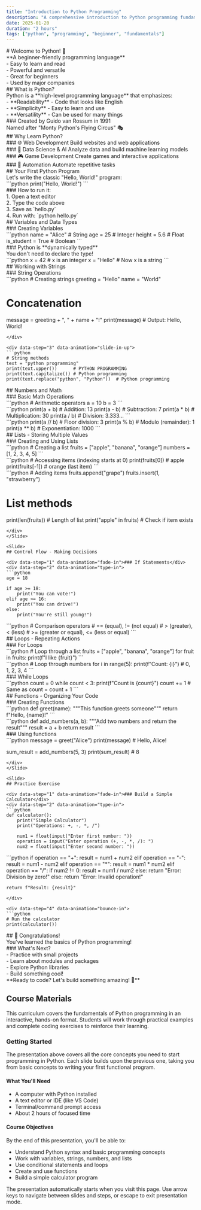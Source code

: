 ```yaml
---
title: "Introduction to Python Programming"
description: "A comprehensive introduction to Python programming fundamentals for beginners"
date: 2025-01-20
duration: "2 hours"
tags: ["python", "programming", "beginner", "fundamentals"]
---
```



<Presentation />

<Slide large>
# Welcome to Python! 🐍

<div step="1" animation="fade-in">**A beginner-friendly programming language**</div>

<div step="2" animation="slide-in-left">- Easy to learn and read</div>
<div step="3" animation="slide-in-left">- Powerful and versatile</div>
<div step="4" animation="slide-in-left">- Great for beginners</div>
<div step="5" animation="bounce-in">- Used by major companies</div>
</Slide>

<Slide>
## What is Python?

<div step="1" animation="fade-in">Python is a **high-level programming language** that emphasizes:</div>

<div step="2" animation="slide-in-up">- **Readability** - Code that looks like English</div>
<div step="3" animation="slide-in-up">- **Simplicity** - Easy to learn and use</div>
<div step="4" animation="slide-in-up">- **Versatility** - Can be used for many things</div>

<div step="5" animation="scale-in">### Created by Guido van Rossum in 1991</div>

<div step="6" animation="type-in">Named after "Monty Python's Flying Circus" 🎭</div>
</Slide>

<Slide>
## Why Learn Python?

<div step="1" animation="slide-in-left">
### 🌐 Web Development
Build websites and web applications
</div>

<div step="2" animation="slide-in-right">
### 🤖 Data Science & AI
Analyze data and build machine learning models
</div>

<div step="3" animation="slide-in-left">
### 🎮 Game Development
Create games and interactive applications
</div>

<div step="4" animation="slide-in-right">
### 🔧 Automation
Automate repetitive tasks
</div>
</Slide>

<Slide>
## Your First Python Program

<div step="1" animation="fade-in">Let's write the classic "Hello, World!" program:</div>

<div step="2" animation="scale-in">
```python
print("Hello, World!")
```
</div>

<div step="3" animation="slide-in-up">### How to run it:</div>
<div step="4" animation="slide-in-up">1. Open a text editor</div>
<div step="5" animation="slide-in-up">2. Type the code above</div>
<div step="6" animation="slide-in-up">3. Save as `hello.py`</div>
<div step="7" animation="bounce-in">4. Run with: `python hello.py`</div>
</Slide>

<Slide>
## Variables and Data Types

<div step="1" animation="fade-in">### Creating Variables</div>
<div step="2" animation="type-in">
```python
name = "Alice"        # String
age = 25             # Integer
height = 5.6         # Float
is_student = True    # Boolean
```
</div>

<div step="3" animation="slide-in-left">### Python is **dynamically typed**</div>
<div step="4" animation="slide-in-left">You don't need to declare the type!</div>

<div step="5" animation="scale-in">
```python
x = 42        # x is an integer
x = "Hello"   # Now x is a string
```
</div>
</Slide>

<Slide>
## Working with Strings

<div data-step="1" data-animation="fade-in">### String Operations</div>
<div data-step="2" data-animation="slide-in-up">
```python
# Creating strings
greeting = "Hello"
name = "World"

# Concatenation
message = greeting + ", " + name + "!"
print(message)  # Output: Hello, World!
```
</div>

<div data-step="3" data-animation="slide-in-up">
```python
# String methods
text = "python programming"
print(text.upper())      # PYTHON PROGRAMMING
print(text.capitalize()) # Python programming
print(text.replace("python", "Python"))  # Python programming
```
</div>
</Slide>

<Slide>
## Numbers and Math

<div data-step="1" data-animation="fade-in">### Basic Math Operations</div>
<div data-step="2" data-animation="type-in">
```python
# Arithmetic operators
a = 10
b = 3
```
</div>

<div data-step="3" data-animation="slide-in-left">
```python
print(a + b)    # Addition: 13
print(a - b)    # Subtraction: 7
print(a * b)    # Multiplication: 30
print(a / b)    # Division: 3.333...
```
</div>

<div data-step="4" data-animation="slide-in-right">
```python
print(a // b)   # Floor division: 3
print(a % b)    # Modulo (remainder): 1
print(a ** b)   # Exponentiation: 1000
```
</div>
</Slide>

<Slide>
## Lists - Storing Multiple Values

<div data-step="1" data-animation="fade-in">### Creating and Using Lists</div>
<div data-step="2" data-animation="slide-in-up">
```python
# Creating a list
fruits = ["apple", "banana", "orange"]
numbers = [1, 2, 3, 4, 5]
```
</div>

<div data-step="3" data-animation="slide-in-up">
```python
# Accessing items (indexing starts at 0)
print(fruits[0])    # apple
print(fruits[-1])   # orange (last item)
```
</div>

<div data-step="4" data-animation="slide-in-up">
```python
# Adding items
fruits.append("grape")
fruits.insert(1, "strawberry")

# List methods
print(len(fruits))     # Length of list
print("apple" in fruits)  # Check if item exists
```
</div>
</Slide>

<Slide>
## Control Flow - Making Decisions

<div data-step="1" data-animation="fade-in">### If Statements</div>
<div data-step="2" data-animation="type-in">
```python
age = 18

if age >= 18:
    print("You can vote!")
elif age >= 16:
    print("You can drive!")
else:
    print("You're still young!")
```
</div>

<div data-step="3" data-animation="bounce-in">
```python
# Comparison operators
# == (equal), != (not equal)
# > (greater), < (less)
# >= (greater or equal), <= (less or equal)
```
</div>
</Slide>

<Slide>
## Loops - Repeating Actions

<div data-step="1" data-animation="fade-in">### For Loops</div>
<div data-step="2" data-animation="slide-in-left">
```python
# Loop through a list
fruits = ["apple", "banana", "orange"]
for fruit in fruits:
    print(f"I like {fruit}")
```
</div>

<div data-step="3" data-animation="slide-in-right">
```python
# Loop through numbers
for i in range(5):
    print(f"Count: {i}")  # 0, 1, 2, 3, 4
```
</div>

<div data-step="4" data-animation="scale-in">### While Loops</div>
<div data-step="5" data-animation="slide-in-up">
```python
count = 0
while count < 3:
    print(f"Count is {count}")
    count += 1  # Same as count = count + 1
```
</div>
</Slide>

<Slide>
## Functions - Organizing Your Code

<div data-step="1" data-animation="fade-in">### Creating Functions</div>
<div data-step="2" data-animation="type-in">
```python
def greet(name):
    """This function greets someone"""
    return f"Hello, {name}!"
```
</div>

<div data-step="3" data-animation="slide-in-up">
```python
def add_numbers(a, b):
    """Add two numbers and return the result"""
    result = a + b
    return result
```
</div>

<div data-step="4" data-animation="bounce-in">### Using functions</div>
<div data-step="5" data-animation="slide-in-up">
```python
message = greet("Alice")
print(message)  # Hello, Alice!

sum_result = add_numbers(5, 3)
print(sum_result)  # 8
```
</div>
</Slide>

<Slide>
## Practice Exercise

<div data-step="1" data-animation="fade-in">### Build a Simple Calculator</div>
<div data-step="2" data-animation="type-in">
```python
def calculator():
    print("Simple Calculator")
    print("Operations: +, -, *, /")
    
    num1 = float(input("Enter first number: "))
    operation = input("Enter operation (+, -, *, /): ")
    num2 = float(input("Enter second number: "))
```
</div>

<div data-step="3" data-animation="slide-in-up">
```python    
    if operation == "+":
        result = num1 + num2
    elif operation == "-":
        result = num1 - num2
    elif operation == "*":
        result = num1 * num2
    elif operation == "/":
        if num2 != 0:
            result = num1 / num2
        else:
            return "Error: Division by zero!"
    else:
        return "Error: Invalid operation!"
    
    return f"Result: {result}"
```
</div>

<div data-step="4" data-animation="bounce-in">
```python
# Run the calculator
print(calculator())
```
</div>
</Slide>

<Slide >
## 🎉 Congratulations!

<div data-step="1" data-animation="scale-in">You've learned the basics of Python programming!</div>

<div data-step="2" data-animation="fade-in">### What's Next?</div>
<div data-step="3" data-animation="slide-in-left">- Practice with small projects</div>
<div data-step="4" data-animation="slide-in-left">- Learn about modules and packages</div>
<div data-step="5" data-animation="slide-in-left">- Explore Python libraries</div>
<div data-step="6" data-animation="slide-in-left">- Build something cool!</div>

<div data-step="7" data-animation="bounce-in">**Ready to code? Let's build something amazing! 🚀**</div>
</Slide>

## Course Materials

This curriculum covers the fundamentals of Python programming in an interactive, hands-on format. Students will work through practical examples and complete coding exercises to reinforce their learning.

### Getting Started

The presentation above covers all the core concepts you need to start programming in Python. Each slide builds upon the previous one, taking you from basic concepts to writing your first functional program.

#### What You'll Need

- A computer with Python installed
- A text editor or IDE (like VS Code)
- Terminal/command prompt access
- About 2 hours of focused time

#### Course Objectives

By the end of this presentation, you'll be able to:
- Understand Python syntax and basic programming concepts
- Work with variables, strings, numbers, and lists
- Use conditional statements and loops
- Create and use functions
- Build a simple calculator program

The presentation automatically starts when you visit this page. Use arrow keys to navigate between slides and steps, or escape to exit presentation mode.
